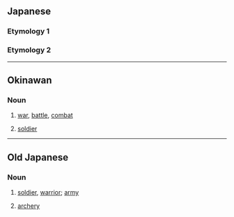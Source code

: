 ==Japanese==

===Etymology 1===
{{ja-see|戦}}

===Etymology 2===
{{ja-see|軍}}

----

==Okinawan==

===Noun===
{{head|ryu|noun|rōmaji|ikusa}}

# {{ryu-def|戦}} [[war]], [[battle]], [[combat]]
# {{ryu-def|軍}} [[soldier]]

----

==Old Japanese==

===Noun===
{{head|ojp|noun|tr=ikusa}}

# {{ojp-def|軍}} [[soldier]], [[warrior]]; [[army]]
# {{ojp-def|射}} [[archery]]